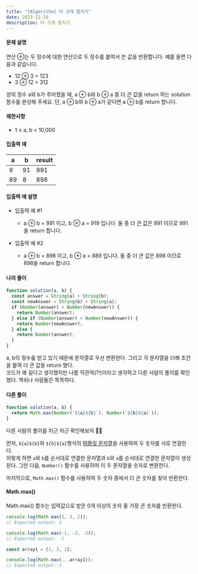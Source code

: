 ```yaml
---
title: "[Algorithm] 더 크게 합치기"
date: 2023-12-19
description: 더 크게 합치기
---
```


#### 문제 설명

연산 ⊕는 두 정수에 대한 연산으로 두 정수를 붙여서 쓴 값을 반환합니다. 예를 들면 다음과 같습니다.

- 12 ⊕ 3 = 123
- 3 ⊕ 12 = 312

양의 정수 a와 b가 주어졌을 때, a ⊕ b와 b ⊕ a 중 더 큰 값을 return 하는 solution 함수를 완성해 주세요.
단, a ⊕ b와 b ⊕ a가 같다면 a ⊕ b를 return 합니다.

#### 제한사항

- 1 ≤ a, b < 10,000

#### 입출력 예

| a   | b   | result |
| --- | --- | ------ |
| 9   | 91  | 991    |
| 89  | 8   | 898    |

#### 입출력 예 설명

- 입출력 예 #1

  - a ⊕ b = 991 이고, b ⊕ a = 919 입니다. 둘 중 더 큰 값은 991 이므로 991을 return 합니다.

- 입출력 예 #2

  - a ⊕ b = 898 이고, b ⊕ a = 889 입니다. 둘 중 더 큰 값은 898 이므로 898을 return 합니다.

#### 나의 풀이

```js
function solution(a, b) {
  const answer = String(a) + String(b);
  const newAnswer = String(b) + String(a);
  if (Number(answer) > Number(newAnswer)) {
    return Number(answer);
  } else if (Number(answer) < Number(newAnswer)) {
    return Number(newAnswer);
  } else {
    return Number(answer);
  }
}
```

a, b의 정수를 받고 있기 때문에 문자열로 우선 변환한다. 그리고 각 문자열을 더해 조건을 붙여 더 큰 값을 return 했다.  
코드가 꽤 길다고 생각했지만 나름 직관적(?!)이라고 생각하고 다른 사람의 풀이를 확인했다. 역쉬나 사람들은 똑똑하다.

#### 다른 풀이

```jsx
function solution(a, b) {
  return Math.max(Number(`${a}${b}`), Number(`${b}${a}`));
}
```

다른 사람의 풀이를 차근 차근 확인해보자 🐱‍🏍

먼저, `${a}${b}`와 `${b}${a}`형식의 [템플릿 문자열](https://developer.mozilla.org/ko/docs/Web/JavaScript/Reference/Template_literals)을 사용하여 두 숫자를 서로 연결한다.  
이렇게 하면 `a`와 `b`를 순서대로 연결한 문자열과 `b`와 `a`를 순서대로 연결한 문자열이 생성된다.
그런 다음, `Number()` 함수를 사용하여 이 두 문자열을 숫자로 변환한다.

마지막으로, `Math.max()` 함수를 사용하여 두 숫자 중에서 더 큰 숫자를 찾아 반환한다.

#### Math.max()

Math.max() 함수는 입력값으로 받은 0개 이상의 숫자 중 가장 큰 숫자를 반환한다.

```jsx
console.log(Math.max(1, 3, 2));
// Expected output: 3

console.log(Math.max(-1, -3, -2));
// Expected output: -1

const array1 = [1, 3, 2];

console.log(Math.max(...array1));
// Expected output: 3
```
